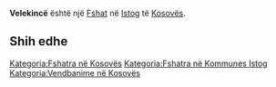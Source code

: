 {{Fshat në Kosovës
 | Emri                = Velekincë
| sqi_N_name = Velekincë
| sqi_N_FULL_NAME_RO = Velekincë
| sqi_N_FULL_NAME_ND_RO = Velekince
| sqi_N_SORT_NAME_RG = VELEKINCE
| sqi_N_FULL_NAME_RG = Velekincë
| sqi_N_FULL_NAME_ND_RG = Velekince
| srp_N_name = Velekince
| srp_N_FULL_NAME_RO = Velekince
| srp_N_FULL_NAME_ND_RO = Velekince
| srp_N_SORT_NAME_RG = VELEKINCE
| srp_N_FULL_NAME_RG = Velekince
| srp_N_FULL_NAME_ND_RG = Velekince
| srp_NS_name = Велекинце
| srp_NS_FULL_NAME_RO = Велекинце
| srp_NS_FULL_NAME_ND_RO = Велекинце
| srp_NS_SORT_NAME_RG = ВЕЛЕКИНЦЕ
| srp_NS_FULL_NAME_RG = Велекинце
| srp_NS_FULL_NAME_ND_RG = Велекинце

 | Emri (Rasa dhanore) = 
 | Figura              = 
 | Shteti              = Kosovo
 | Komuna              = Istog
 | Kodi postar         = 
 | Sipërfaqja          = 

 | Popullsia           = 

 | Regj. i popullsisë  = 
 | Dend. e popullsisë  = 
 | Faqja zyrtare       = 
 <!--- Koordinatat ----> 
 | Gjerësia            = 42.428333
 | Gjatësia            = 21.478333
 | Lartësia            = 
}}
'''Velekincë''' është një [[Fshat]] në [[Istog]] të [[Kosovës]].

<!-- == Gjeografia == -->
<!-- == Historia == -->
<!-- == Demografia == -->
== Shih edhe ==
{{Komuna Istog}}
{{Kosovo-Administrata-Cung}}

[[Kategoria:Fshatra në Kosovës]]
[[Kategoria:Fshatra në Kommunes Istog]]
[[Kategoria:Vendbanime në Kosovës]]